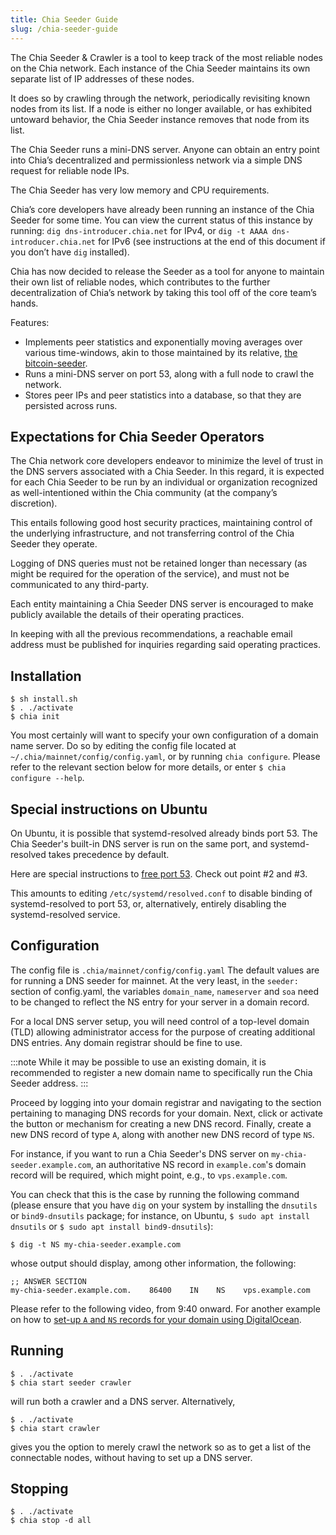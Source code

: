 ```yaml
---
title: Chia Seeder Guide
slug: /chia-seeder-guide
---
```


The Chia Seeder & Crawler is a tool to keep track of the most reliable nodes on the Chia network. Each instance of the Chia Seeder maintains its own separate list of IP addresses of these nodes.

It does so by crawling through the network, periodically revisiting known nodes from its list. If a node is either no longer available, or has exhibited untoward behavior, the Chia Seeder instance removes that node from its list.

The Chia Seeder runs a mini-DNS server. Anyone can obtain an entry point into Chia’s decentralized and permissionless network via a simple DNS request for reliable node IPs.

The Chia Seeder has very low memory and CPU requirements.

Chia’s core developers have already been running an instance of the Chia Seeder for some time. You can view the current status of this instance by running:
`dig dns-introducer.chia.net` for IPv4, or
`dig -t AAAA dns-introducer.chia.net` for IPv6 (see instructions at the end of this document if you don’t have `dig` installed).

Chia has now decided to release the Seeder as a tool for anyone to maintain their own list of reliable nodes, which contributes to the further decentralization of Chia’s network by taking this tool off of the core team’s hands.

Features:

- Implements peer statistics and exponentially moving averages over various time-windows, akin to those maintained by its relative, [the bitcoin-seeder](https://github.com/sipa/bitcoin-seeder).
- Runs a mini-DNS server on port 53, along with a full node to crawl the network.
- Stores peer IPs and peer statistics into a database, so that they are persisted across runs.

## Expectations for Chia Seeder Operators

The Chia network core developers endeavor to minimize the level of trust in the DNS servers associated with a Chia Seeder. In this regard, it is expected for each Chia Seeder to be run by an individual or organization recognized as well-intentioned within the Chia community (at the company’s discretion).

This entails following good host security practices, maintaining control of the underlying infrastructure, and not transferring control of the Chia Seeder they operate.

Logging of DNS queries must not be retained longer than necessary (as might be required for the operation of the service), and must not be communicated to any third-party.

Each entity maintaining a Chia Seeder DNS server is encouraged to make publicly available the details of their operating practices.

In keeping with all the previous recommendations, a reachable email address must be published for inquiries regarding said operating practices.

## Installation

```
$ sh install.sh
$ . ./activate
$ chia init
```

You most certainly will want to specify your own configuration of a domain name server. Do so by editing the config file located at `~/.chia/mainnet/config/config.yaml`, or by running `chia configure`. Please refer to the relevant section below for more details, or enter `$ chia configure --help`.

## Special instructions on Ubuntu

On Ubuntu, it is possible that systemd-resolved already binds port 53. The Chia Seeder's built-in DNS server is run on the same port, and systemd-resolved takes precedence by default.

Here are special instructions to [free port 53](https://github.com/team-exor/generic-seeder#exclamation-special-instructions-for-ubuntu-users-exclamation). Check out point #2 and #3.

This amounts to editing `/etc/systemd/resolved.conf` to disable binding of systemd-resolved to port 53, or, alternatively, entirely disabling the systemd-resolved service.

## Configuration

The config file is `.chia/mainnet/config/config.yaml` The default values are for running a DNS seeder for mainnet. At the very least, in the `seeder:` section of config.yaml, the variables `domain_name`, `nameserver` and `soa` need to be changed to reflect the NS entry for your server in a domain record.

For a local DNS server setup, you will need control of a top-level domain (TLD) allowing administrator access for the purpose of creating additional DNS entries. Any domain registrar should be fine to use.

:::note
While it may be possible to use an existing domain, it is recommended to register a new domain name to specifically run the Chia Seeder address.
:::

Proceed by logging into your domain registrar and navigating to the section pertaining to managing DNS records for your domain. Next, click or activate the button or mechanism for creating a new DNS record. Finally, create a new DNS record of type `A`, along with another new DNS record of type `NS`.

For instance, if you want to run a Chia Seeder's DNS server on `my-chia-seeder.example.com`, an authoritative NS record in `example.com`'s domain record will be required, which might point, e.g., to `vps.example.com`.

You can check that this is the case by running the following command (please ensure that you have `dig` on your system by installing the `dnsutils` or `bind9-dnsutils` package; for instance, on Ubuntu, `$ sudo apt install dnsutils` or `$ sudo apt install bind9-dnsutils`):

```
$ dig -t NS my-chia-seeder.example.com
```

whose output should display, among other information, the following:

```
;; ANSWER SECTION
my-chia-seeder.example.com.    86400    IN    NS    vps.example.com
```

Please refer to the following video, from 9:40 onward. For another example on how to [set-up `A` and `NS` records for your domain using DigitalOcean](https://www.youtube.com/watch?v=DsaxbwwVEXk&t=580s).

## Running

```
$ . ./activate
$ chia start seeder crawler
```

will run both a crawler and a DNS server.
Alternatively,

```
$ . ./activate
$ chia start crawler
```

gives you the option to merely crawl the network so as to get a list of the connectable nodes, without having to set up a DNS server.

## Stopping

```
$ . ./activate
$ chia stop -d all
```
